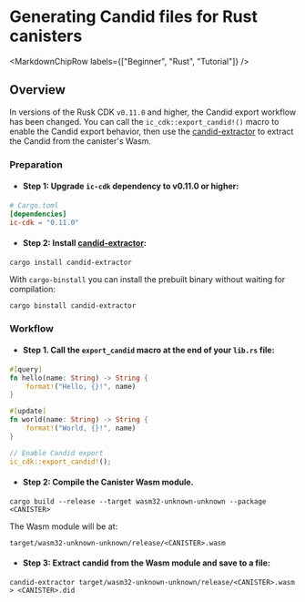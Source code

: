 
# Generating Candid files for Rust canisters

<MarkdownChipRow labels={["Beginner", "Rust", "Tutorial"]} />

## Overview

In versions of the Rusk CDK `v0.11.0` and higher, the Candid export workflow has been changed.
You can call the `ic_cdk::export_candid!()` macro to enable the Candid export behavior, then use the [candid-extractor](https://github.com/dfinity/cdk-rs/tree/main/src/candid-extractor) to extract the Candid from the canister's Wasm.

### Preparation

- #### Step 1: Upgrade `ic-cdk` dependency to v0.11.0 or higher:

```toml
# Cargo.toml
[dependencies]
ic-cdk = "0.11.0"
```

- #### Step 2: Install [candid-extractor](https://github.com/dfinity/cdk-rs/tree/main/src/candid-extractor):

```
cargo install candid-extractor
```

With `cargo-binstall` you can install the prebuilt binary without waiting for compilation:

```
cargo binstall candid-extractor
```

### Workflow

- #### Step 1. Call the `export_candid` macro at the end of your `lib.rs` file:

```rust
#[query]
fn hello(name: String) -> String {
    format!("Hello, {}!", name)
}

#[update]
fn world(name: String) -> String {
    format!("World, {}!", name)
}

// Enable Candid export
ic_cdk::export_candid!();
```

- #### Step 2: Compile the Canister Wasm module.

```
cargo build --release --target wasm32-unknown-unknown --package <CANISTER>
```

The Wasm module will be at:

```
target/wasm32-unknown-unknown/release/<CANISTER>.wasm
```

- #### Step 3: Extract candid from the Wasm module and save to a file:

```
candid-extractor target/wasm32-unknown-unknown/release/<CANISTER>.wasm > <CANISTER>.did
```
